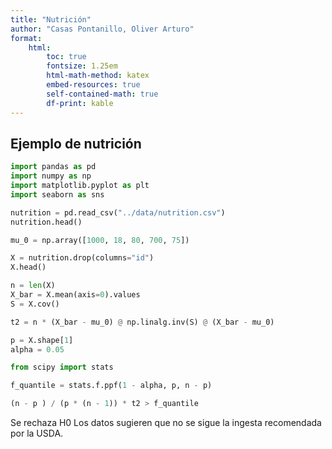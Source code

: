 ```yaml
---
title: "Nutrición"
author: "Casas Pontanillo, Oliver Arturo"
format: 
    html:
        toc: true
        fontsize: 1.25em
        html-math-method: katex
        embed-resources: true
        self-contained-math: true
        df-print: kable
---
```


## Ejemplo de nutrición

```python
import pandas as pd
import numpy as np
import matplotlib.pyplot as plt
import seaborn as sns
```

```python
nutrition = pd.read_csv("../data/nutrition.csv")
nutrition.head()
```

```python
mu_0 = np.array([1000, 18, 80, 700, 75])
```

```python
X = nutrition.drop(columns="id")
X.head()
```

```python
n = len(X)
X_bar = X.mean(axis=0).values
S = X.cov()
```

```python
t2 = n * (X_bar - mu_0) @ np.linalg.inv(S) @ (X_bar - mu_0)
```

```python
p = X.shape[1]
alpha = 0.05
```

```python
from scipy import stats

f_quantile = stats.f.ppf(1 - alpha, p, n - p)
```

```python
(n - p ) / (p * (n - 1)) * t2 > f_quantile
```
Se rechaza H0
Los datos sugieren que no se sigue la ingesta recomendada por la USDA.